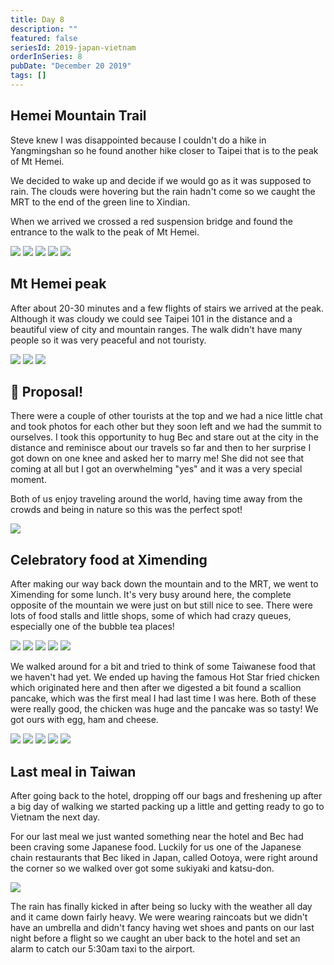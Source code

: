 ```yaml
---
title: Day 8
description: ""
featured: false
seriesId: 2019-japan-vietnam
orderInSeries: 8
pubDate: "December 20 2019"
tags: []
---
```



## Hemei Mountain Trail

Steve knew I was disappointed because I couldn't do a hike in Yangmingshan so he found another hike closer to Taipei that is to the peak of Mt Hemei.

We decided to wake up and decide if we would go as it was supposed to rain. The clouds were hovering but the rain hadn't come so we caught the MRT to the end of the green line to Xindian.

When we arrived we crossed a red suspension bridge and found the entrance to the walk to the peak of Mt Hemei.

<Grid columns={6}>
  <Img
    src="/src/content/travel/2019-taiwan-vietnam/assets/049115b87a3e4ae58105e460dbbf2d42.jpg"
    aspectRatio={1}
    colSpan={2}
  />
  <Img
    src="/src/content/travel/2019-taiwan-vietnam/assets/c1fbce8c410541909042321afa2ecf4e.jpg"
    aspectRatio={1}
    colSpan={2}
  />
  <Img
    src="/src/content/travel/2019-taiwan-vietnam/assets/5e1627bf2fd54030abcc892e720e31e8.jpg"
    aspectRatio={1}
    colSpan={2}
  />
  <Img
    src="/src/content/travel/2019-taiwan-vietnam/assets/2353ecffd96f41bc8924cb022dfb2ac3.jpg"
    aspectRatio={1}
    colSpan={3}
  />
  <Img
    src="/src/content/travel/2019-taiwan-vietnam/assets/c0088e8acca04766a3248ddc2ffe8078.jpg"
    aspectRatio={1}
    colSpan={3}
  />
</Grid>

## Mt Hemei peak

After about 20-30 minutes and a few flights of stairs we arrived at the peak. Although it was cloudy we could see Taipei 101 in the distance and a beautiful view of city and mountain ranges. The walk didn't have many people so it was very peaceful and not touristy.

<Grid columns={3}>
  <Img
    src="/src/content/travel/2019-taiwan-vietnam/assets/f2dd2ca707ca4901a8f378b309e8e909.jpg"
    aspectRatio={1}
    colSpan={2}
    rowSpan={2}
  />
  <Img
    src="/src/content/travel/2019-taiwan-vietnam/assets/13c46d406fd448a5b64dbefba91d85ae.jpg"
    aspectRatio={1}
  />
  <Img
    src="/src/content/travel/2019-taiwan-vietnam/assets/4531ace134cc438082a56f9cc1cfc5c6.jpg"
    aspectRatio={1}
  />
</Grid>

## 💍 Proposal!

There were a couple of other tourists at the top and we had a nice little chat and took photos for each other but they soon left and we had the summit to ourselves. I took this opportunity to hug Bec and stare out at the city in the distance and reminisce about our travels so far and then to her surprise I got down on one knee and asked her to marry me! She did not see that coming at all but I got an overwhelming "yes" and it was a very special moment.

Both of us enjoy traveling around the world, having time away from the crowds and being in nature so this was the perfect spot!

<Grid>
  <Img src="/src/content/travel/2019-taiwan-vietnam/assets/647342939a02447587d2a0a58b86c826.jpg" />
</Grid>

## Celebratory food at Ximending

After making our way back down the mountain and to the MRT, we went to Ximending for some lunch. It's very busy around here, the complete opposite of the mountain we were just on but still nice to see. There were lots of food stalls and little shops, some of which had crazy queues, especially one of the bubble tea places!

<Grid columns={6}>
  <Img
    src="/src/content/travel/2019-taiwan-vietnam/assets/6c375bdd3cae4d4aa8852b92d8d0ed6a.jpg"
    aspectRatio={1}
    colSpan={2}
  />
  <Img
    src="/src/content/travel/2019-taiwan-vietnam/assets/ecea2125e968406c8a1d7d250decd3d8.jpg"
    aspectRatio={1}
    colSpan={2}
  />
  <Img
    src="/src/content/travel/2019-taiwan-vietnam/assets/7b907067591f44fc9669981cc0943c0e.jpg"
    aspectRatio={1}
    colSpan={2}
  />
  <Img
    src="/src/content/travel/2019-taiwan-vietnam/assets/22cae4182b9444f7846f070cddd88bb8.jpg"
    aspectRatio={1}
    colSpan={3}
  />
  <Img
    src="/src/content/travel/2019-taiwan-vietnam/assets/87c82591976c4f31879b2531288bb210.jpg"
    aspectRatio={1}
    colSpan={3}
  />
</Grid>

We walked around for a bit and tried to think of some Taiwanese food that we haven't had yet.
We ended up having the famous Hot Star fried chicken which originated here and then after we digested a bit found a scallion pancake, which was the first meal I had last time I was here. Both of these were really good, the chicken was huge and the pancake was so tasty! We got ours with egg, ham and cheese.

<Grid columns={6}>
  <Img
    src="/src/content/travel/2019-taiwan-vietnam/assets/62298a29b282430ca0431d4eb3e82f05.jpg"
    aspectRatio={1}
    colSpan={2}
  />
  <Img
    src="/src/content/travel/2019-taiwan-vietnam/assets/c230fa07b89c4de486553f43a5abff19.jpg"
    aspectRatio={1}
    colSpan={2}
  />
  <Img
    src="/src/content/travel/2019-taiwan-vietnam/assets/8eb1960a7d5f4c10b6fb9940cbd4b44a.jpg"
    aspectRatio={1}
    colSpan={2}
  />
  <Img
    src="/src/content/travel/2019-taiwan-vietnam/assets/6b05088248594618a2ba16d9472a28b8.jpg"
    aspectRatio={1}
    colSpan={3}
  />
  <Img
    src="/src/content/travel/2019-taiwan-vietnam/assets/5b168203edbc4cb783fec01acd33952e.jpg"
    aspectRatio={1}
    colSpan={3}
  />
</Grid>

## Last meal in Taiwan

After going back to the hotel, dropping off our bags and freshening up after a big day of walking we started packing up a little and getting ready to go to Vietnam the next day.

For our last meal we just wanted something near the hotel and Bec had been craving some Japanese food. Luckily for us one of the Japanese chain restaurants that Bec liked in Japan, called Ootoya, were right around the corner so we walked over got some sukiyaki and katsu-don.

<Grid>
  <Img src="/src/content/travel/2019-taiwan-vietnam/assets/c46967984f8849c381662e80e847ed22.jpg" />
</Grid>

The rain has finally kicked in after being so lucky with the weather all day and it came down fairly heavy. We were wearing raincoats but we didn't have an umbrella and didn't fancy having wet shoes and pants on our last night before a flight so we caught an uber back to the hotel and set an alarm to catch our 5:30am taxi to the airport.
